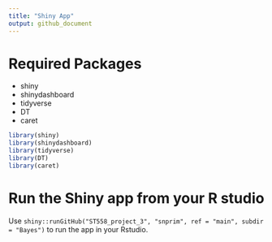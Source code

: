 ```yaml
---
title: "Shiny App"
output: github_document
---
```


# Required Packages

* shiny
* shinydashboard
* tidyverse
* DT
* caret  

```r
library(shiny)
library(shinydashboard)
library(tidyverse)
library(DT)
library(caret)
```


# Run the Shiny app from your R studio

Use `shiny::runGitHub("ST558_project_3", "snprim", ref = "main", subdir = "Bayes")` to run the app in your Rstudio.  

